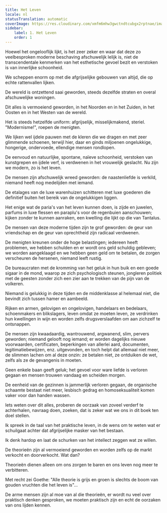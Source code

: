 ```yaml
---
title: Het Leven
locale: nl
statusTranslation: automatic
coverImage: https://res.cloudinary.com/xmfm6mhw3gwctndtcubgx2rptnae/image/upload/v1741354419/small_cover_la_gran_rebelion_28716e29d2.webp
sidebar:
    label: 1. Het Leven
    order: 1
---
```

Hoewel het ongelooflijk lijkt, is het zeer zeker en waar dat deze zo veelbesproken moderne beschaving afschuwelijk lelijk is, niet de transcendentale kenmerken van het esthetische gevoel bezit en verstoken is van innerlijke schoonheid.

We scheppen enorm op met die afgrijselijke gebouwen van altijd, die op echte rattenvallen lijken.

De wereld is ontzettend saai geworden, steeds dezelfde straten en overal afschuwelijke woningen.

Dit alles is vermoeiend geworden, in het Noorden en in het Zuiden, in het Oosten en in het Westen van de wereld.

Het is steeds hetzelfde uniform: afgrijselijk, misselijkmakend, steriel. "Modernisme!", roepen de menigten.

We lijken wel ijdele pauwen met de kleren die we dragen en met zeer glimmende schoenen, terwijl hier, daar en ginds miljoenen ongelukkige, hongerige, ondervoede, ellendige mensen rondlopen.

De eenvoud en natuurlijke, spontane, naïeve schoonheid, verstoken van kunstgrepen en ijdele verf, is verdwenen in het vrouwelijk geslacht. Nu zijn we modern, zo is het leven.

De mensen zijn afschuwelijk wreed geworden: de naastenliefde is verkild, niemand heeft nog medelijden met iemand.

De etalages van de luxe warenhuizen schitteren met luxe goederen die definitief buiten het bereik van de ongelukkigen liggen.

Het enige wat de paria's van het leven kunnen doen, is zijde en juwelen, parfums in luxe flessen en paraplu's voor de regenbuien aanschouwen; kijken zonder te kunnen aanraken, een kwelling die lijkt op die van Tantalus.

De mensen van deze moderne tijden zijn te grof geworden: de geur van vriendschap en de geur van oprechtheid zijn radicaal verdwenen.

De menigten kreunen onder de hoge belastingen; iedereen heeft problemen, we hebben schulden en er wordt ons geld schuldig gebleven; we worden aangeklaagd en we hebben geen geld om te betalen, de zorgen verscheuren de hersenen, niemand leeft rustig.

De bureaucraten met de kromming van het geluk in hun buik en een goede sigaar in de mond, waarop ze zich psychologisch steunen, jongleren politiek met de geesten zonder zich een zier aan te trekken van de pijn van de volkeren.

Niemand is gelukkig in deze tijden en de middenklasse al helemaal niet, die bevindt zich tussen hamer en aambeeld.

Rijken en armen, gelovigen en ongelovigen, handelaars en bedelaars, schoenmakers en blikslagers, leven omdat ze moeten leven, ze verdrinken hun kwellingen in wijn en worden zelfs drugsverslaafden om aan zichzelf te ontsnappen.

De mensen zijn kwaadaardig, wantrouwend, argwanend, slim, pervers geworden; niemand gelooft nog iemand; er worden dagelijks nieuwe voorwaarden, certificaten, beperkingen van allerlei aard, documenten, legitimatiebewijzen, enz. uitgevonden, en toch helpt dat allemaal niet meer, de slimmen lachen om al deze onzin: ze betalen niet, ze ontduiken de wet, zelfs als ze de gevangenis in moeten.

Geen enkele baan geeft geluk; het gevoel voor ware liefde is verloren gegaan en mensen trouwen vandaag en scheiden morgen.

De eenheid van de gezinnen is jammerlijk verloren gegaan, de organische schaamte bestaat niet meer, lesbisch gedrag en homoseksualiteit komen vaker voor dan handen wassen.

Iets weten over dit alles, proberen de oorzaak van zoveel verderf te achterhalen, navraag doen, zoeken, dat is zeker wat we ons in dit boek ten doel stellen.

Ik spreek in de taal van het praktische leven, in de wens om te weten wat er schuilgaat achter dat afgrijselijke masker van het bestaan.

Ik denk hardop en laat de schurken van het intellect zeggen wat ze willen.

De theorieën zijn al vermoeiend geworden en worden zelfs op de markt verkocht en doorverkocht. Wat dan?

Theorieën dienen alleen om ons zorgen te baren en ons leven nog meer te verbitteren.

Met recht zei Goethe: "Alle theorie is grijs en groen is slechts de boom van gouden vruchten die het leven is"...

De arme mensen zijn al moe van al die theorieën, er wordt nu veel over praktisch denken gesproken, we moeten praktisch zijn en echt de oorzaken van ons lijden kennen.

